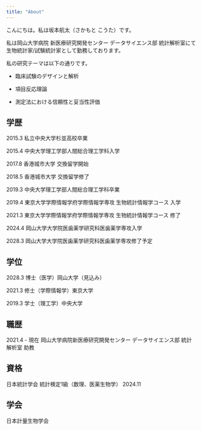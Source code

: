 ```yaml
---
title: "About"
---
```


こんにちは。私は坂本航太（さかもと こうた）です。

私は岡山大学病院 新医療研究開発センター データサイエンス部 統計解析室にて生物統計家/試験統計家として勤務しております。

私の研究テーマは以下の通りです。

-   臨床試験のデザインと解析

-   項目反応理論

-   測定法における信頼性と妥当性評価

## 学歴

2015.3 私立中央大学杉並高校卒業

2015.4 中央大学理工学部人間総合理工学科入学

2017.8 香港城市大学 交換留学開始

2018.5 香港城市大学 交換留学修了

2019.3 中央大学理工学部人間総合理工学科卒業

2019.4 東京大学学際情報学府学際情報学専攻 生物統計情報学コース 入学

2021.3 東京大学学際情報学府学際情報学専攻 生物統計情報学コース 修了

2024.4 岡山大学大学院医歯薬学研究科医歯薬学専攻入学

2028.3 岡山大学大学院医歯薬学研究科医歯薬学専攻修了予定

## 学位

2028.3 博士（医学）岡山大学（見込み）

2021.3 修士（学際情報学）東京大学

2019.3 学士（理工学）中央大学

## 職歴

2021.4 - 現在 岡山大学病院新医療研究開発センター データサイエンス部 統計解析室 助教

## 資格

日本統計学会 統計検定1級（数理、医薬生物学） 2024.11

## 学会

日本計量生物学会